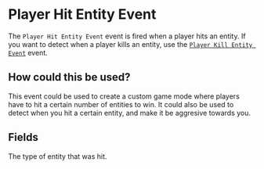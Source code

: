 
# Player Hit Entity Event

The `Player Hit Entity Event` event is fired when a player hits an entity. If you want to detect when a player kills an entity, use the [`Player Kill Entity Event`](PlayerKillEntityEvent) event.

## How could this be used?

This event could be used to create a custom game mode where players have to hit a certain number of entities to win. It could also be used to detect when you hit a certain entity, and make it be aggresive towards you.

## Fields

<EventsField />

<EntryField name="Entity Type" optional>
    The type of entity that was hit.
</EntryField>
